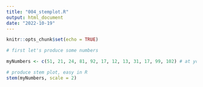 ```yaml
---
title: "004_stemplot.R"
output: html_document
date: "2022-10-19"
---
```


```r
knitr::opts_chunk$set(echo = TRUE)
```

```r
# first let's produce some numbers

myNumbers <- c(51, 21, 24, 81, 92, 17, 12, 13, 31, 17, 99, 102) # at your wish
```
```r
# produce stem plot, easy in R
stem(myNumbers, scale = 2)
```

